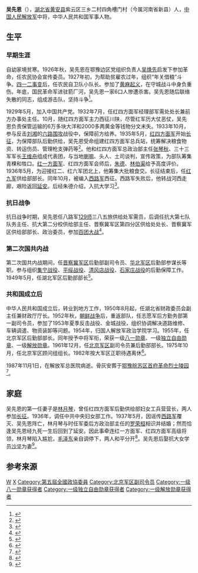 {{noteTA
|1=zh-hans:蒋介石;zh-hk:蒋介石;zh-tw:蒋中正;
|2=zh-hans:斯大林;zh-hk:史太林;zh-tw:史達林;
|3=zh-cn:朝鲜战争; zh-sg:韩战; zh-tw:韓戰; zh-hk:韓戰;}}
{{Infobox_officeholder
| name = 吴先恩
| image name = Wu Xianen.jpg
| width = 200
| now = 
| period = 
| Sex =
| different name =
| party = {{中国共产党}}
| nationality = {{PRC}}
| Native place =
| date of birth = 1907年8月30日
| place of birth = [[湖北省|湖北省]][[黄安县|黄安县]]紫云区三乡二村四角槽门村
| date of death = {{death date and age|1987|11|1|1907|8|30}}
| place of death = {{PRC}}[[北京|北京]]
| religion = [[共产主义|共产主义]]
| spouse = 
| relatives = 
| educate = 
| past =
| work =
}}
'''吴先恩'''（{{bd|1907年|8月30日|1987年|11月1日}}），[[湖北省|湖北省]][[黄安县|黄安县]]紫云区三乡二村四角槽门村（今属河南省新县）人，[[中国人民解放军|中国人民解放军]]中将，中华人民共和国军事人物。

== 生平 ==
=== 早期生涯 ===
自幼家境贫寒。1926年秋，吴先恩在鄂豫边区党组织负责人[[吴焕先|吴焕先]]启发下参加革命，任农民协会宣传委员。1927年初，为帮助贫雇农过年，组织“年关借粮”斗争。[[四一二事变|四一二事变]]后，任农民自卫队小队长。参加了[[黄麻起义|黄麻起义]]，在守城战斗中身负重伤。年底，国民革命军进驻箭厂河，吴先恩一家6口人惨遭杀害。吴先恩随后联络失散的同志，组成游击队，坚持斗争<ref>{{cite book|editor=新县地方史志编纂委员会编；刘耀，曹君主编；张春茗，张雨，邬泽根等副主编|title=新县志 1986-2005|date=2012年6月|publisher=郑州：中州古籍出版社|isbn=7-5348-3859-0|pages=798|accessdate=2015-10-18}}</ref>。

1929年5月，加入中国共产党。1932年7月，任红四方面军经理部军需处处长兼前方办事处主任。10月，随红四方面军主力西征川陕，尽管红军历大仗恶仗，吴先恩负责保管运输的6万多块大洋和2000多两黄金等钱物分文未失。1933年10月，参与反击[[刘湘|刘湘]]的[[六路围攻|六路围攻]]战役中，保障前方给养。1935年5月，[[红四方面军|红四方面军]]开始[[长征|长征]]，为保障部队后勤供给，吴先恩受命组建红四方面军总兵站，统筹解决粮食物资、转运伤员、管理枪支弹药等<ref>{{cite book|author1=王健英|title=红军人物志|date=1988年11月|publisher=北京：解放军出版社|isbn=7-5065-0446-4|pages=524|accessdate=2015-10-18}}</ref>。他和红四方面军总政治部主任[[张琴秋|张琴秋]]、三十三军军长[[王维舟|王维舟]]组成代表团，与当地[[喇嘛|喇嘛]]、头人、土司谈判，宣传政策，为部队筹集青稞和牲口。[[红一方面军|红一方面军]]、红四方面军会师后，[[朱德|朱德]]、[[林伯渠|林伯渠]]给予高度评价。1936年5月，为迎接红二、红六军团北上，他筹集大批粮食交。长征结束后，任[[红九军|红九军]]供给部部长。同年10月，被编入[[西路军|西路军]]西征。西路军失败后，他转战河西走廊，艰险返回[[延安|延安]]。后经朱德介绍，入抗大学习<ref>{{cite book|editor=星火燎原编辑部|title=中国人民解放军将帅名录 第3版|date=2006年1月|publisher=北京：解放军出版社|isbn=7-5065-5031-8|pages=287|accessdate=2015-10-18}}</ref>。

=== 抗日战争 ===
抗日战争时期，吴先恩任八路军[[129师|129师]]三八五旅供给处军需员，后调任抗大第七队队务主任、抗大第二分校供给部主任、晋察冀军区第四分区供给处处长、晋察冀军区供给部部长、政治委员，参加[[百团大战|百团大战]]<ref>{{cite book|author1=张硕|title=荆楚百位著名将领|date=2010年9月|publisher=武汉：湖北教育出版社|isbn=978-7-5351-6064-5|pages=205|accessdate=2015-10-18}}</ref>。

=== 第二次国共内战 ===
第二次国共内战期间，任[[晋察冀军区|晋察冀军区]]后勤部副司令员、[[华北军区|华北军区]]后勤部参谋长等职。参与组织[[集宁战役|集宁战役]]、[[平绥战役|平绥战役]]、[[清风店战役|清风店战役]]、[[石家庄战役|石家庄战役]]的后勤保障工作。1949年5月，任湖北军区后勤部部长<ref>{{cite book|author1=侯雄飞，蒋辅义|title=中华人民共和国知识辞典|date=1990年6月|publisher=重庆：西南师范大学出版社|isbn=7-5621-0371-2|pages=825|accessdate=2015-10-18}}</ref>。

=== 共和国成立后 ===
中华人民共和国成立后，转业到地方工作，1950年8月起，任湖北省财政委员会副主任兼财政厅厅长。1952年秋，[[朝鲜战争|朝鲜战争]]后，重返部队，任志愿军后方勤务部第一副司令员，参加了1953年夏季反击战役、金城战役，组织协调解决道路维修、车辆调遣、物资装卸等问题。1954年，归国人解放军政治学院学习。1955年，任北京军区后勤部部长。同年授予中将军衔，荣获一级[[八一勋章_(1955年)|八一勋章]]、一级[[独立自由勋章|独立自由勋章]]、一级[[解放勋章|解放勋章]]。1961年12月，任[[北京军区|北京军区]]副司令员兼后勤部部长。1975年10月，任北京军区顾问组组长。1982年按大军区正职待遇离休<ref>{{cite book|editor=中国人民解放军《中国人民解放军高级将领传》编审委员会，中国中共党史人物研究会《中国人民解放军高级将领传》编撰委员会编|title=中国人民解放军高级将领传 第23卷|date=2013年8月|publisher=北京：解放军出版社|isbn=978-7-5065-6610-0|pages=306|accessdate=2015-10-18}}</ref>。

1987年11月1日，在解放军总医院病逝。骨灰安葬于[[鄂豫皖苏区首府革命烈士陵园|鄂豫皖苏区首府革命烈士陵园]]<ref>{{cite book|author1=马洪武等主编|title=中国近现代史名人辞典|date=1993年11月|publisher=北京：档案出版社|isbn=7-80019-381-0|pages=287|accessdate=2015-10-18}}</ref>。

==家庭==
吴先恩的第一任妻子是[[林月琴|林月琴]]，曾任红四方面军后勤供给部妇女工兵营营长，两人参加[[长征|长征]]。1936年，调任中共中央妇女部工作。1937年5月，因谣传[[西路军|西路军]]覆灭、吴先恩阵亡，林月琴与时任军委后方政治部主任的[[罗荣桓|罗荣桓]]相识并结婚；然而恰逢吴先恩经九死一生后回到了延安。因此事牵连红一方面军、红四方面军高级将领，林月琴陷入尴尬，[[毛泽东|毛泽东]]亲自调停下，两人和平分开<ref>{{cite book|author1=陈冠任|title=建国录 3 毛泽东别传 1921-1949|date=2012年5月|publisher=北京：华文出版社|isbn=7-5075-3664-5|pages=671|accessdate=2015-10-20}}</ref>。吴先恩后娶抗大女学员[[沙坚|沙坚]]为妻<ref>{{cite book|author1=中国人民解放军《中国人民解放军高级将领传》编审委员会，中国中共党史人物研究会《中国人民解放军高级将领传》编撰委员会|title=中国人民解放军高级将领传 第23卷|date=2013年8月|publisher=北京：解放军出版社|isbn=978-7-5065-6610-0|pages=336|accessdate=2015-10-20}}</ref>。

== 参考来源 ==
{{reflist}}
{{中國人民解放軍開國中將}}

[[Category:紅安人|W]]
[[Category:吴姓|X]]
[[Category:第五屆全國政協委員|Category:第五屆全國政協委員]]
[[Category:北京军区副司令员|Category:北京军区副司令员]]
[[Category:一级八一勋章获得者|Category:一级八一勋章获得者]]
[[Category:一级独立自由勋章获得者|Category:一级独立自由勋章获得者]]
[[Category:一级解放勋章获得者|Category:一级解放勋章获得者]]